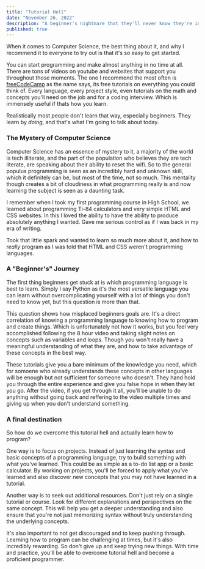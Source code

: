 ```yaml
---
title: "Tutorial Hell"
date: "November 26, 2022"
description: "A beginner's nightmare that they'll never know they're in."
published: true
---
```


When it comes to Computer Science, the best thing about it, and why I recommend it to everyone to try out is that it's so easy to get started.

You can start programming and make almost anything in no time at all. There are tons of videos on youtube and websites that support you throughout those moments. The one I recommend the most often is [freeCodeCamp](https://www.freecodecamp.org/) as the name says, its free tutorials on everything you could think of. Every language, every project style, even tutorials on the math and concepts you'll need on the job and for a coding interview. Which is immensely useful if thats how you learn. 

Realistically most people don't learn that way, especially beginners. They learn by _doing_, and that's what I'm going to talk about today.

### <span className="underline underline-offset-8">The Mystery of Computer Science</span>

Computer Science has an essence of mystery to it, a majority of the world is tech illiterate, and the part of the population who believes they are tech literate, are speaking about their ability to reset the wifi. So to the general populus programming is seen as an incredibly hard and unknown skill, which it definitely can be, but most of the time, not so much. This mentality though creates a bit of cloudiness in what programming really is and now learning the subject is seen as a daunting task.

I remember when I took my first programming course in High School, we learned about programming Ti-84 calculators and very simple HTML and CSS websites. In this I loved the ability to have the ability to produce absolutely anything I wanted. Gave me serious control as if I was back in my era of writing. 

Took that little spark and wanted to learn so much more about it, and how to _really_ program as I was told that HTML and CSS weren't programming languages.


### <span className="underline underline-offset-8">A "Beginner's" Journey </span>

The first thing beginners get stuck at is which programming language is best to learn. Simply I say Python as it's the most versatile language you can learn without overcomplicating yourself with a lot of things you don't need to know yet, but this question is more than that. 

This question shows how misplaced beginners goals are. It's a direct correlation of knowing a programming language to knowing how to program and create things. Which is unfortunately not how it works, but you feel very accomplished following the 8 hour video and taking slight notes on concepts such as variables and loops. Though you won't really have a meaningful understanding of what they are, and how to take advantage of these concepts in the best way. 

These tutorials give you a bare minimum of the knowledge you need, which for somoene who already understands these concepts in other languages will be enough but not sufficient for someone who doesn't. They hand hold you through the entire experience and give you false hope in when they let you go. After the video, if you get through it all, you'll be unable to do anything without going back and reffering to the video multiple times and giving up when you don't understand something. 

### <span className="underline underline-offset-8">A final destination </span>

So how do we overcome this tutorial hell and actually learn how to program?

One way is to focus on projects. Instead of just learning the syntax and basic concepts of a programming language, try to build something with what you've learned. This could be as simple as a to-do list app or a basic calculator. By working on projects, you'll be forced to apply what you've learned and also discover new concepts that you may not have learned in a tutorial.

Another way is to seek out additional resources. Don't just rely on a single tutorial or course. Look for different explanations and perspectives on the same concept. This will help you get a deeper understanding and also ensure that you're not just memorizing syntax without truly understanding the underlying concepts.

It's also important to not get discouraged and to keep pushing through. Learning how to program can be challenging at times, but it's also incredibly rewarding. So don't give up and keep trying new things. With time and practice, you'll be able to overcome tutorial hell and become a proficient programmer.
